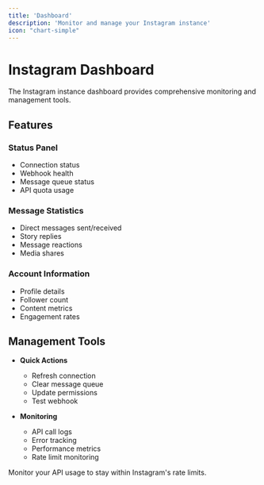 ```yaml
---
title: 'Dashboard'
description: 'Monitor and manage your Instagram instance'
icon: "chart-simple"
---
```


# Instagram Dashboard

The Instagram instance dashboard provides comprehensive monitoring and management tools.

## Features

### Status Panel
- Connection status
- Webhook health
- Message queue status
- API quota usage

### Message Statistics
- Direct messages sent/received
- Story replies
- Message reactions
- Media shares

### Account Information
- Profile details
- Follower count
- Content metrics
- Engagement rates

## Management Tools

- **Quick Actions**
  - Refresh connection
  - Clear message queue
  - Update permissions
  - Test webhook

- **Monitoring**
  - API call logs
  - Error tracking
  - Performance metrics
  - Rate limit monitoring

<Note>
  Monitor your API usage to stay within Instagram's rate limits.
</Note>
